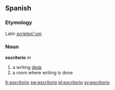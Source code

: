 ==Spanish==
===Etymology===
Latin ''[[scriptorium|scriptori˘um]]''

===Noun===
'''escritorio''' ''m''

# a writing [[desk]]
# a room where writing is done

[[fr:escritorio]]
[[sw:escritorio]]
[[pl:escritorio]]
[[sv:escritorio]]